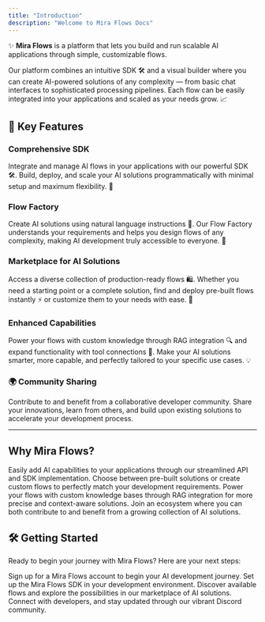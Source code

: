 ```yaml
---
title: "Introduction"
description: "Welcome to Mira Flows Docs"
---
```


✨ **Mira Flows** is a platform that lets you build and run scalable AI applications through simple, customizable flows.

Our platform combines an intuitive SDK 🛠️ and a visual builder where you can create AI-powered solutions of any complexity — from basic chat interfaces to sophisticated processing pipelines. Each flow can be easily integrated into your applications and scaled as your needs grow. 📈

## 🚀 Key Features

### **Comprehensive SDK**

Integrate and manage AI flows in your applications with our powerful SDK 🛠️. Build, deploy, and scale your AI solutions programmatically with minimal setup and maximum flexibility. 🚀

### **Flow Factory**

Create AI solutions using natural language instructions 💬. Our Flow Factory understands your requirements and helps you design flows of any complexity, making AI development truly accessible to everyone. 🌟

### **Marketplace for AI Solutions**

Access a diverse collection of production-ready flows 🛍️. Whether you need a starting point or a complete solution, find and deploy pre-built flows instantly ⚡ or customize them to your needs with ease. 🔧

### **Enhanced Capabilities**

Power your flows with custom knowledge through RAG integration 🔍 and expand functionality with tool connections 🔗. Make your AI solutions smarter, more capable, and perfectly tailored to your specific use cases. 💡

### 🌍 Community Sharing

Contribute to and benefit from a collaborative developer community. Share your innovations, learn from others, and build upon existing solutions to accelerate your development process.

***

## Why Mira Flows?

<CardGroup cols="2">
  <Card title="Simplified Integration" icon="hammer">
    Easily add AI capabilities to your applications through our streamlined API and SDK implementation.
  </Card>

  <Card title="Flexible Development" icon="gear">
    Choose between pre-built solutions or create custom flows to perfectly match your development requirements.
  </Card>

  <Card title="Enhanced Intelligence" icon="lightbulb">
    Power your flows with custom knowledge bases through RAG integration for more precise and context-aware solutions.
  </Card>

  <Card title="Community-Driven Innovation" icon="people-group">
    Join an ecosystem where you can both contribute to and benefit from a growing collection of AI solutions.
  </Card>
</CardGroup>

## 🛠️ Getting Started

Ready to begin your journey with Mira Flows? Here are your next steps:

<CardGroup cols="2">
  <Card title="1. Create Your Account" icon="key" href="https://console.mira.network/">
    Sign up for a Mira Flows account to begin your AI development journey.
  </Card>

  <Card title="2. Install the SDK" icon="download" href="./installation.md">
    Set up the Mira Flows SDK in your development environment.
  </Card>

  <Card title="3. Explore the Platform" icon="globe" href="https://console.mira.network/">
    Discover available flows and explore the possibilities in our marketplace of AI solutions.
  </Card>

  <Card title="4. Join the Community" icon="messages" href="https://discord.gg/QmFgbdVw">
    Connect with developers, and stay updated through our vibrant Discord community.
  </Card>
</CardGroup>